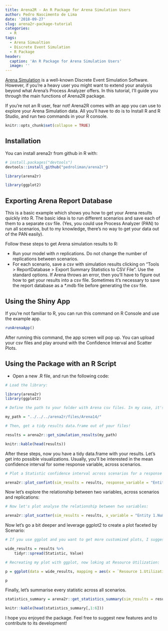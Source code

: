 ```yaml
---
title: Arena2R - An R Package for Arena Simulation Users
author: Pedro Nascimento de Lima
date: '2018-09-27'
slug: arena2r-package-tutorial
categories:
  - R
tags:
  - Arena Simualtion
  - Discrete Event Simulation
  - R Package
header:
  caption: 'An R Package for Arena Simulation Users'
  image: ''
---
```


[Arena Simulation](https://arenasimulation.com) is a well-known Discrete Event Simulation Software. However, if you're a heavy user you might want to extend your analysis beyond what Arena's Process Analyzer offers. In this tutorial, I'll guide you through the main functions of Arena2R package.

If you're not an R user, fear not! Arena2R comes with an app you can use to explore your Arena Simulation data. All you'll have to do is to Install R and R Studio, and run two commands in your R console.



```r
knitr::opts_chunk$set(collapse = TRUE)
```


## Installation

You can install arena2r from github in R with:

```r
# install.packages("devtools")
devtools::install_github("pedroliman/arena2r")

library(arena2r)

library(ggplot2)
```

## Exporting Arena Report Database

This is a basic example which shows you how to get your Arena results quickly into R. The basic idea is to run different scenarios and save each of them to a separate csv file. (Yes, you could use Process Analyzer (PAN) to run all scenarios, but to my knowledge, there's no way to get your data out of the PAN easily).

Follow these steps to get Arena simulation results to R:

* Run your model with $n$ replications. Do not change the number of replications between scenarios.
* For each scenario, save a csv with simulation results clicking on "Tools > ReportDatabase > Export Summary Statistics to CSV File". Use the standard options. If Arena throws an error, then you'll have to figure out how to get your results into a csv file. Sometimes it's necessary to save the report database as a \*.mdb file before generating the csv file.

## Using the Shiny App

If you're not familiar to R, you can run this command on R Console and use the example app. 

```r

runArenaApp()

```

After running this command, the app screen will pop up. You can upload your csv files and play around with the Confidence Interval and Scatter Plots. 

## Using the Package with an R Script

* Open a new .R file, and run the following code:

```r
# Load the library:

library(arena2r)
library(ggplot2)

# Define the path to your folder with Arena csv files. In my case, it's here:

my_path = "../../../arena2r/files/Arena14/"

# Then, get a tidy results data.frame out of your files!

results = arena2r::get_simulation_results(my_path)

knitr::kable(head(results))

```

After these steps, now you have a tidy data.frame with your results. Let's get into possible visualizations. Usually, you'll be interested in the mean confidence interval for some response variable, across scenarios.

```r

# Plot a Statistic confidence interval across scenarios for a response variable.

arena2r::plot_confint(sim_results = results, response_variable = "Entity 1.NumberOut")

```

Now let's explore the relationship between two variables, across scenarios and replications:

```r

# Now let's plot analyse the relationship between two variables:

arena2r::plot_scatter(sim_results = results, x_variable = "Entity 1.NumberIn", y_variable = "Entity 1.NumberOut")

```

Now let's go a bit deeper and leverage ggplot2 to create a plot faceted by Scenario:

```r

# If you use ggplot and you want to get more customized plots, I suggest you to spread your data.frame:

wide_results = results %>%
    tidyr::spread(Statistic, Value)

# Recreating my plot with ggplot, now loking at Resource Utilization:

p = ggplot(data = wide_results, mapping = aes(x = `Resource 1.Utilization`, y = `Entity 1.NumberOut`, color = Scenario)) + geom_point() + facet_wrap(~Scenario)

p

```

Finally, let's summarise every statistic across all scenarios.

```r

statistics_summary = arena2r::get_statistics_summary(sim_results = results, confidence = 0.95)

knitr::kable(head(statistics_summary[,1:6]))


```

I hope you enjoyed the package. Feel free to suggest new features and to contribute to its development!